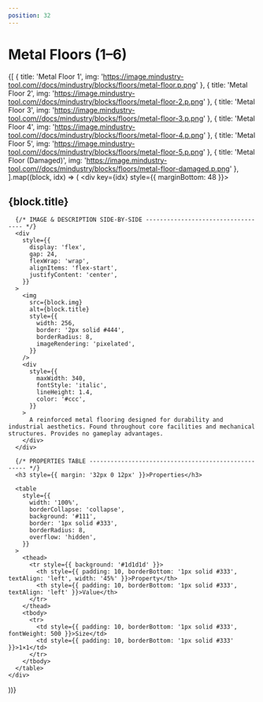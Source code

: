 ```yaml
---
position: 32
---
```


# Metal Floors (1–6)

<div style={{ maxWidth: 720, margin: '0 auto', padding: '24px 16px' }}>

  {[
    { title: 'Metal Floor 1', img: 'https://image.mindustry-tool.com//docs/mindustry/blocks/floors/metal-floor.p.png' },
    { title: 'Metal Floor 2', img: 'https://image.mindustry-tool.com//docs/mindustry/blocks/floors/metal-floor-2.p.png' },
    { title: 'Metal Floor 3', img: 'https://image.mindustry-tool.com//docs/mindustry/blocks/floors/metal-floor-3.p.png' },
    { title: 'Metal Floor 4', img: 'https://image.mindustry-tool.com//docs/mindustry/blocks/floors/metal-floor-4.p.png' },
    { title: 'Metal Floor 5', img: 'https://image.mindustry-tool.com//docs/mindustry/blocks/floors/metal-floor-5.p.png' },
    { title: 'Metal Floor (Damaged)', img: 'https://image.mindustry-tool.com//docs/mindustry/blocks/floors/metal-floor-damaged.p.png' },
  ].map((block, idx) => (
    <div key={idx} style={{ marginBottom: 48 }}>
      <h2>{block.title}</h2>

      {/* IMAGE & DESCRIPTION SIDE‑BY‑SIDE ----------------------------------- */}
      <div
        style={{
          display: 'flex',
          gap: 24,
          flexWrap: 'wrap',
          alignItems: 'flex-start',
          justifyContent: 'center',
        }}
      >
        <img
          src={block.img}
          alt={block.title}
          style={{
            width: 256,
            border: '2px solid #444',
            borderRadius: 8,
            imageRendering: 'pixelated',
          }}
        />
        <div
          style={{
            maxWidth: 340,
            fontStyle: 'italic',
            lineHeight: 1.4,
            color: '#ccc',
          }}
        >
          A reinforced metal flooring designed for durability and industrial aesthetics. Found throughout core facilities and mechanical structures. Provides no gameplay advantages.
        </div>
      </div>

      {/* PROPERTIES TABLE ---------------------------------------------------- */}
      <h3 style={{ margin: '32px 0 12px' }}>Properties</h3>

      <table
        style={{
          width: '100%',
          borderCollapse: 'collapse',
          background: '#111',
          border: '1px solid #333',
          borderRadius: 8,
          overflow: 'hidden',
        }}
      >
        <thead>
          <tr style={{ background: '#1d1d1d' }}>
            <th style={{ padding: 10, borderBottom: '1px solid #333', textAlign: 'left', width: '45%' }}>Property</th>
            <th style={{ padding: 10, borderBottom: '1px solid #333', textAlign: 'left' }}>Value</th>
          </tr>
        </thead>
        <tbody>
          <tr>
            <td style={{ padding: 10, borderBottom: '1px solid #333', fontWeight: 500 }}>Size</td>
            <td style={{ padding: 10, borderBottom: '1px solid #333' }}>1×1</td>
          </tr>
        </tbody>
      </table>
    </div>
  ))}
</div>
